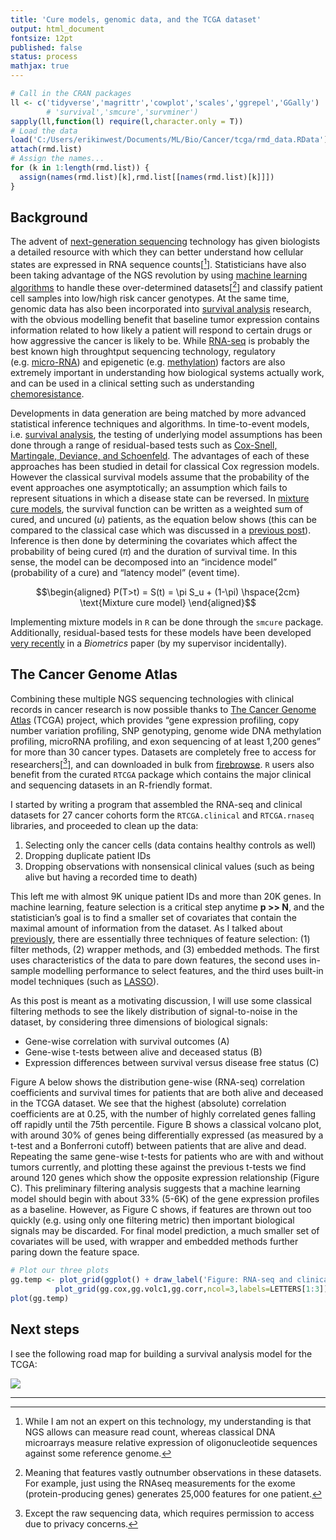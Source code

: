 ---
title: 'Cure models, genomic data, and the TCGA dataset'
output: html_document
fontsize: 12pt
published: false
status: process
mathjax: true
---

```{r,echo=F,message=FALSE,warning=FALSE,results='hide'}
# Call in the CRAN packages
ll <- c('tidyverse','magrittr','cowplot','scales','ggrepel','GGally')
        # 'survival','smcure','survminer')
sapply(ll,function(l) require(l,character.only = T))
# Load the data
load('C:/Users/erikinwest/Documents/ML/Bio/Cancer/tcga/rmd_data.RData')
attach(rmd.list)
# Assign the names...
for (k in 1:length(rmd.list)) {
  assign(names(rmd.list)[k],rmd.list[[names(rmd.list)[k]]])
}
```

## Background

The advent of [next-generation sequencing](https://en.wikipedia.org/wiki/DNA_sequencing#High-throughput_sequencing_.28HTP.29_methods) technology has given biologists a detailed resource with which they can better understand how cellular states are expressed in RNA sequence counts[[^1]]. Statisticians have also been taking advantage of the NGS revolution by using [machine learning algorithms](https://www.ncbi.nlm.nih.gov/pmc/articles/PMC4348437/) to handle these over-determined datasets[[^2]] and classify patient cell samples into low/high risk cancer genotypes. At the same time, genomic data has also been incorporated into [survival analysis](https://www.ncbi.nlm.nih.gov/pmc/articles/PMC4246473/) research, with the obvious modelling benefit that baseline tumor expression contains information related to how likely a patient will respond to certain drugs or how aggressive the cancer is likely to be. While [RNA-seq](https://en.wikipedia.org/wiki/RNA-Seq) is probably the best known high throughtput sequencing technology, regulatory (e.g. [micro-RNA](https://erikdrysdale.github.io/mirna_classification)) and epigenetic (e.g. [methylation](https://en.wikipedia.org/wiki/DNA_methylation)) factors are also extremely important in understanding how biological systems actually work, and can be used in a clinical setting such as understanding [chemoresistance](http://www.nature.com/articles/srep24706). 

Developments in data generation are being matched by more advanced statistical inference techniques and algorithms. In time-to-event models, i.e. [survival analysis](https://en.wikipedia.org/wiki/Survival_analysis), the testing of underlying model assumptions has been done through a range of residual-based tests such as [Cox-Snell, Martingale, Deviance, and Schoenfeld](http://www.math.ucsd.edu/~rxu/math284/slect9.pdf). The advantages of each of these approaches has been studied in detail for classical Cox regression models. However the classical survival models assume that the probability of the event approaches one  asymptotically; an assumption which fails to represent situations in which a disease state can be reversed. In [mixture cure models](http://post.queensu.ca/~pengp/papers/Peng2014_4.pdf), the survival function can be written as a weighted sum of cured, and uncured ($u$) patients, as the equation below shows (this can be compared to the classical case which was discussed in a [previous post](https://erikdrysdale.github.io/survival/)). Inference is then done by determining the covariates which affect the probability of being cured ($\pi$) and the duration of survival time. In this sense, the model can be decomposed into an "incidence model" (probability of a cure) and "latency model" (event time).

$$\begin{aligned} P(T>t) = S(t) = \pi S_u + (1-\pi) \hspace{2cm} \text{Mixture cure model} \end{aligned}$$

Implementing mixture models in `R` can be done through the `smcure` package. Additionally, residual-based tests for these models have been developed [very recently](https://www.ncbi.nlm.nih.gov/pubmed/27598783) in a *Biometrics* paper (by my supervisor incidentally).

## The Cancer Genome Atlas

Combining these multiple NGS sequencing technologies with clinical records in cancer research is now possible thanks to [The Cancer Genome Atlas](https://en.wikipedia.org/wiki/The_Cancer_Genome_Atlas) (TCGA) project, which provides "gene expression profiling, copy number variation profiling, SNP genotyping, genome wide DNA methylation profiling, microRNA profiling, and exon sequencing of at least 1,200 genes" for more than 30 cancer types. Datasets are completely free to access for researchers[[^3]], and can downloaded in bulk from [firebrowse](http://firebrowse.org/). `R` users also benefit from the curated `RTCGA` package which contains the major clinical and sequencing datasets in an R-friendly format. 

I started by writing a program that assembled the RNA-seq and clinical datasets for 27 cancer cohorts form the `RTCGA.clinical` and `RTCGA.rnaseq` libraries, and proceeded to clean up the data:

1. Selecting only the cancer cells (data contains healthy controls as well)
2. Dropping duplicate patient IDs
3. Dropping observations with nonsensical clinical values (such as being alive but having a recorded time to death)

This left me with almost 9K unique patient IDs and more than 20K genes. In machine learning, feature selection is a critical step anytime **p >> N**, and the statistician's goal is to find a smaller set of covariates that contain the maximal amount of information from the dataset. As I talked about [previously](https://erikdrysdale.github.io/mirna_classification/), there are essentially three techniques of feature selection: (1) filter methods, (2) wrapper methods, and (3) embedded methods. The first uses characteristics of the data to pare down features, the second uses in-sample modelling performance to select features, and the third uses built-in model techniques (such as [LASSO](https://en.wikipedia.org/wiki/Lasso_(statistics))).

As this post is meant as a motivating discussion, I will use some classical filtering methods to see the likely distribution of signal-to-noise in the dataset, by considering three dimensions of biological signals:

* Gene-wise correlation with survival outcomes (A)
* Gene-wise t-tests between alive and deceased status (B)
* Expression differences between survival versus disease free status (C)

Figure A below shows the distribution gene-wise (RNA-seq) correlation coefficients and survival times for patients that are both alive and deceased in the TCGA dataset. We see that the highest (absolute) correlation coefficients are at 0.25, with the number of highly correlated genes falling off rapidly until the 75th percentile. Figure B shows a classical volcano plot, with around 30% of genes being differentially expressed (as measured by a t-test and a Bonferroni cutoff) between patients that are alive and dead. Repeating the same gene-wise t-tests for patients who are with and without tumors currently, and plotting these against the previous t-tests we find around 120 genes which show the opposite expression relationship (Figure C). This preliminary filtering analysis suggests that a machine learning model should begin with about 33% (5-6K) of the gene expression profiles as a baseline. However, as Figure C shows, if features are thrown out too quickly (e.g. using only one filtering metric) then important biological signals may be discarded. For final model prediction, a much smaller set of covariates will be used, with wrapper and embedded methods further paring down the feature space.

```{r explatory1,echo=F,fig.width=10,fig.height=5.0}
# Plot our three plots
gg.temp <- plot_grid(ggplot() + draw_label('Figure: RNA-seq and clinical data'),
          plot_grid(gg.cox,gg.volc1,gg.corr,ncol=3,labels=LETTERS[1:3]),nrow=2,rel_heights = c(1,6))
plot(gg.temp)
```

## Next steps

I see the following road map for building a survival analysis model for the TCGA:

<img src="figures/workflow.png">



* * *

[^1]: While I am not an expert on this technology, my understanding is that NGS allows can measure read count, whereas classical DNA microarrays measure relative expression of oligonucleotide sequences against some reference genome.

[^2]: Meaning that features vastly outnumber observations in these datasets. For example, just using the RNAseq measurements for the exome (protein-producing genes) generates 25,000 features for one patient. 

[^3]: Except the raw sequencing data, which requires permission to access due to privacy concerns.

